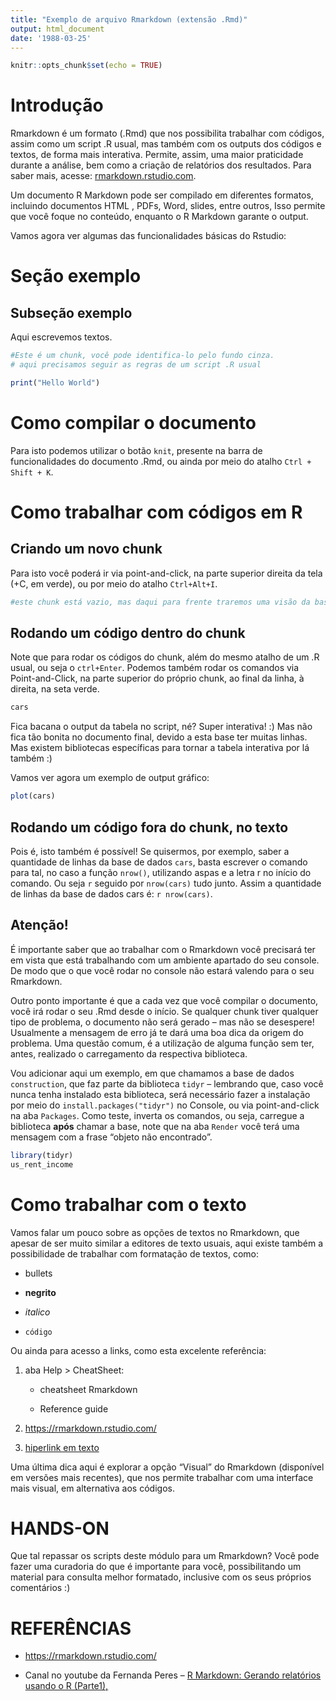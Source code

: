 ```yaml
---
title: "Exemplo de arquivo Rmarkdown (extensão .Rmd)"
output: html_document
date: '1988-03-25'
---
```


```r
knitr::opts_chunk$set(echo = TRUE)
```

# Introdução

Rmarkdown é um formato (.Rmd) que nos possibilita trabalhar com códigos, assim como um script .R usual, mas também com os outputs dos códigos e textos, de forma mais interativa. Permite, assim, uma maior praticidade durante a análise, bem como a criação de relatórios dos resultados. Para saber mais, acesse: [rmarkdown.rstudio.com](https://rmarkdown.rstudio.com/).

Um documento R Markdown pode ser compilado em diferentes formatos, incluindo documentos HTML , PDFs, Word, slides, entre outros, Isso permite que você foque no conteúdo, enquanto o R Markdown garante o output. 


Vamos agora ver algumas das funcionalidades básicas do Rstudio:


# Seção exemplo

## Subseção exemplo

Aqui escrevemos textos.

```r
#Este é um chunk, você pode identifica-lo pelo fundo cinza.
# aqui precisamos seguir as regras de um script .R usual

print("Hello World")
```


# Como compilar o documento

Para isto podemos utilizar o botão `knit`, presente na barra de funcionalidades do documento .Rmd, ou ainda por meio do atalho `Ctrl + Shift + K`.


# Como trabalhar com códigos em R

## Criando um novo chunk

Para isto você poderá ir via point-and-click, na parte superior direita da tela (+C, em verde), ou por meio do atalho `Ctrl+Alt+I`.

```r
#este chunk está vazio, mas daqui para frente traremos uma visão da base cars
```

## Rodando um código dentro do chunk

Note que para rodar os códigos do chunk, além do mesmo atalho de um .R usual, ou seja o `ctrl+Enter`. Podemos também rodar os comandos via Point-and-Click, na parte superior do próprio chunk, ao final da linha, à direita, na seta verde.

```r
cars
```


Fica bacana o output da tabela no script, né? Super interativa! :)
Mas não fica tão bonita no documento final, devido a esta base ter muitas linhas. Mas existem bibliotecas específicas para tornar a tabela interativa por lá também :)  

Vamos ver agora um exemplo de output gráfico:

```r
plot(cars)
```

## Rodando um código fora do chunk, no texto

Pois é, isto também é possível! Se quisermos, por exemplo, saber a quantidade de linhas da base de dados `cars`, basta escrever o comando para tal, no caso a função `nrow()`, utilizando aspas e a letra r no início do comando. Ou seja `r` seguido por `nrow(cars)` tudo junto. Assim a quantidade de linhas da base de dados cars é: `r nrow(cars)`.

## Atenção!

É importante saber que ao trabalhar com o Rmarkdown você precisará ter em vista que está trabalhando com um ambiente apartado do seu console. De modo que o que você rodar no console não estará valendo para o seu Rmarkdown.

Outro ponto importante é que a cada vez que você compilar o documento, você irá rodar o seu .Rmd desde o início. Se qualquer chunk tiver qualquer tipo de problema, o documento não será gerado -- mas não se desespere! Usualmente a mensagem de erro já te dará uma boa dica da origem do problema. Uma questão comum, é a utilização de alguma função sem ter, antes, realizado o carregamento da respectiva biblioteca.

Vou adicionar aqui um exemplo, em que chamamos a base de dados `construction`, que faz parte da biblioteca `tidyr` -- lembrando que, caso você nunca tenha instalado esta biblioteca, será necessário fazer a instalação por meio do `install.packages("tidyr")` no Console, ou via point-and-click na aba `Packages`. Como teste, inverta os comandos, ou seja, carregue a biblioteca **após** chamar a base, note que na aba `Render` você terá uma mensagem com a frase "objeto não encontrado".

```r
library(tidyr)
us_rent_income
```


# Como trabalhar com o texto

Vamos falar um pouco sobre as opções de textos no Rmarkdown, que apesar de ser muito similar a editores de texto usuais, aqui existe também a possibilidade de trabalhar com formatação de textos, como:

-   bullets

-   **negrito**

-   *italico*

-   `código`

Ou ainda para acesso a links, como esta excelente referência:

1.  aba Help \> CheatSheet:

    -    cheatsheet Rmarkdown

    -   Reference guide

2.  <https://rmarkdown.rstudio.com/>

3.  [hiperlink em texto](https://rmarkdown.rstudio.com/)

Uma última dica aqui é explorar a opção "Visual" do Rmarkdown (disponível em versões mais recentes), que nos permite trabalhar com uma interface mais visual, em alternativa aos códigos.



# HANDS-ON

Que tal repassar os scripts deste módulo para um Rmarkdown? Você pode fazer uma curadoria do que é importante para você, possibilitando um material para consulta melhor formatado, inclusive com os seus próprios comentários :)

# REFERÊNCIAS

- <https://rmarkdown.rstudio.com/>

- Canal no youtube da Fernanda Peres – [R Markdown: Gerando relatórios usando o R (Parte1), ](https://www.youtube.com/watch?v=obxa5VH4WvY)  

